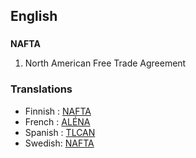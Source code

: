 ==English==
==={{abbreviation}}===
{{wikipedia}}
'''NAFTA'''
# North American Free Trade Agreement
===Translations===
* Finnish : [[NAFTA]]
* French : [[ALÉNA]]
* Spanish : [[TLCAN]]
* Swedish: [[NAFTA#Swedish|NAFTA]]